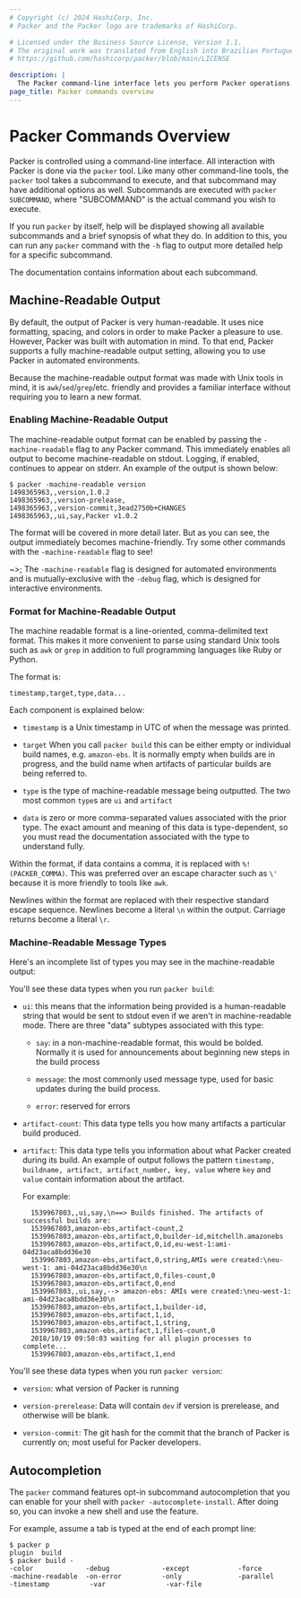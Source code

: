```yaml
---
# Copyright (c) 2024 HashiCorp, Inc.
# Packer and the Packer logo are trademarks of HashiCorp.

# Licensed under the Business Source License, Version 1.1.
# The original work was translated from English into Brazilian Portuguese.
# https://github.com/hashicorp/packer/blob/main/LICENSE

description: |
  The Packer command-line interface lets you perform Packer operations. Use the `packer` CLI command with subcommands, flags, and options to build and manage artifacts and install and manage plugins.
page_title: Packer commands overview
---
```


# Packer Commands Overview

Packer is controlled using a command-line interface. All interaction with
Packer is done via the `packer` tool. Like many other command-line tools, the
`packer` tool takes a subcommand to execute, and that subcommand may have
additional options as well. Subcommands are executed with `packer SUBCOMMAND`,
where "SUBCOMMAND" is the actual command you wish to execute.

If you run `packer` by itself, help will be displayed showing all available
subcommands and a brief synopsis of what they do. In addition to this, you can
run any `packer` command with the `-h` flag to output more detailed help for a
specific subcommand.

The documentation contains information about each subcommand.

## Machine-Readable Output

By default, the output of Packer is very human-readable. It uses nice
formatting, spacing, and colors in order to make Packer a pleasure to use.
However, Packer was built with automation in mind. To that end, Packer supports
a fully machine-readable output setting, allowing you to use Packer in
automated environments.

Because the machine-readable output format was made with Unix tools in mind, it
is `awk`/`sed`/`grep`/etc. friendly and provides a familiar interface without
requiring you to learn a new format.

### Enabling Machine-Readable Output

The machine-readable output format can be enabled by passing the
`-machine-readable` flag to any Packer command. This immediately enables all
output to become machine-readable on stdout. Logging, if enabled, continues to
appear on stderr. An example of the output is shown below:

```shell-session
$ packer -machine-readable version
1498365963,,version,1.0.2
1498365963,,version-prelease,
1498365963,,version-commit,3ead2750b+CHANGES
1498365963,,ui,say,Packer v1.0.2
```

The format will be covered in more detail later. But as you can see, the output
immediately becomes machine-friendly. Try some other commands with the
`-machine-readable` flag to see!

~>; The `-machine-readable` flag is designed for automated environments and
is mutually-exclusive with the `-debug` flag, which is designed for interactive
environments.

### Format for Machine-Readable Output

The machine readable format is a line-oriented, comma-delimited text format.
This makes it more convenient to parse using standard Unix tools such as `awk`
or `grep` in addition to full programming languages like Ruby or Python.

The format is:

```text
timestamp,target,type,data...
```

Each component is explained below:

- `timestamp` is a Unix timestamp in UTC of when the message was printed.

- `target` When you call `packer build` this can be either empty or
  individual build names, e.g. `amazon-ebs`. It is normally empty when builds
  are in progress, and the build name when artifacts of particular builds are
  being referred to.

- `type` is the type of machine-readable message being outputted. The two
  most common `type`s are `ui` and `artifact`

- `data` is zero or more comma-separated values associated with the prior
  type. The exact amount and meaning of this data is type-dependent, so you
  must read the documentation associated with the type to understand fully.

Within the format, if data contains a comma, it is replaced with
`%!(PACKER_COMMA)`. This was preferred over an escape character such as `\'`
because it is more friendly to tools like `awk`.

Newlines within the format are replaced with their respective standard escape
sequence. Newlines become a literal `\n` within the output. Carriage returns
become a literal `\r`.

### Machine-Readable Message Types

Here's an incomplete list of types you may see in the machine-readable output:

You'll see these data types when you run `packer build`:

- `ui`: this means that the information being provided is a human-readable
  string that would be sent to stdout even if we aren't in machine-readable
  mode. There are three "data" subtypes associated with this type:

  - `say`: in a non-machine-readable format, this would be bolded. Normally
    it is used for announcements about beginning new steps in the build
    process

  - `message`: the most commonly used message type, used for basic updates
    during the build process.

  - `error`: reserved for errors

- `artifact-count`: This data type tells you how many artifacts a particular
  build produced.

- `artifact`: This data type tells you information about what Packer created
  during its build. An example of output follows the pattern
  `timestamp, buildname, artifact, artifact_number, key, value` where `key`
  and `value` contain information about the artifact.

  For example:

  ```text
    1539967803,,ui,say,\n==> Builds finished. The artifacts of successful builds are:
    1539967803,amazon-ebs,artifact-count,2
    1539967803,amazon-ebs,artifact,0,builder-id,mitchellh.amazonebs
    1539967803,amazon-ebs,artifact,0,id,eu-west-1:ami-04d23aca8bdd36e30
    1539967803,amazon-ebs,artifact,0,string,AMIs were created:\neu-west-1: ami-04d23aca8bdd36e30\n
    1539967803,amazon-ebs,artifact,0,files-count,0
    1539967803,amazon-ebs,artifact,0,end
    1539967803,,ui,say,--> amazon-ebs: AMIs were created:\neu-west-1: ami-04d23aca8bdd36e30\n
    1539967803,amazon-ebs,artifact,1,builder-id,
    1539967803,amazon-ebs,artifact,1,id,
    1539967803,amazon-ebs,artifact,1,string,
    1539967803,amazon-ebs,artifact,1,files-count,0
    2018/10/19 09:50:03 waiting for all plugin processes to complete...
    1539967803,amazon-ebs,artifact,1,end
  ```

You'll see these data types when you run `packer version`:

- `version`: what version of Packer is running

- `version-prerelease`: Data will contain `dev` if version is prerelease, and
  otherwise will be blank.

- `version-commit`: The git hash for the commit that the branch of Packer is
  currently on; most useful for Packer developers.

## Autocompletion

The `packer` command features opt-in subcommand autocompletion that you can
enable for your shell with `packer -autocomplete-install`. After doing so, you
can invoke a new shell and use the feature.

For example, assume a tab is typed at the end of each prompt line:

```shell-session
$ packer p
plugin  build
$ packer build -
-color             -debug             -except            -force             -machine-readable  -on-error          -only              -parallel          -timestamp          -var               -var-file
```

